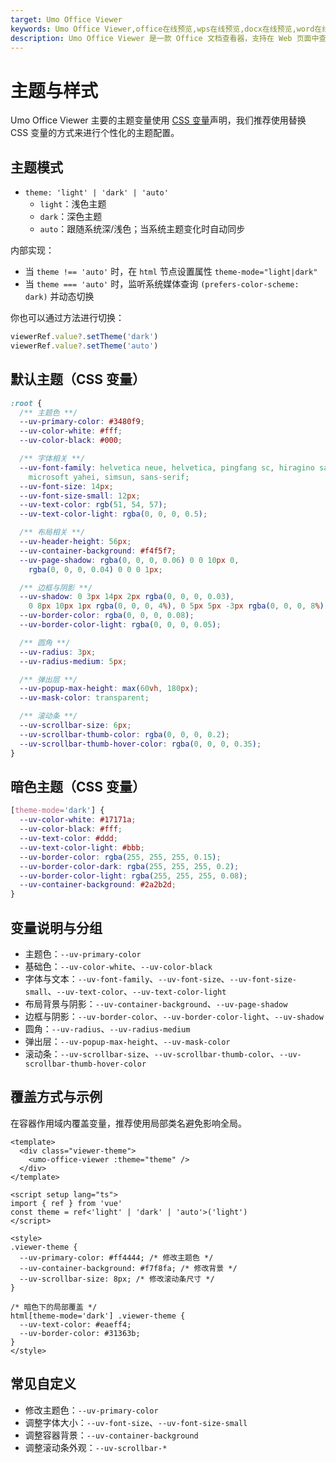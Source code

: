 ```yaml
---
target: Umo Office Viewer
keywords: Umo Office Viewer,office在线预览,wps在线预览,docx在线预览,word在线预览,pdf在线预览
description: Umo Office Viewer 是一款 Office 文档查看器，支持在 Web 页面中查看 40 余种主流的办公文档。
---
```


# 主题与样式

Umo Office Viewer 主要的主题变量使用 [CSS 变量](https://developer.mozilla.org/zh-CN/docs/Web/CSS/Using_CSS_custom_properties)声明，我们推荐使用替换 CSS 变量的方式来进行个性化的主题配置。

## 主题模式

- `theme: 'light' | 'dark' | 'auto'`
  - `light`：浅色主题
  - `dark`：深色主题
  - `auto`：跟随系统深/浅色；当系统主题变化时自动同步

内部实现：
- 当 `theme !== 'auto'` 时，在 `html` 节点设置属性 `theme-mode="light|dark"`
- 当 `theme === 'auto'` 时，监听系统媒体查询 `(prefers-color-scheme: dark)` 并动态切换

你也可以通过方法进行切换：

```ts
viewerRef.value?.setTheme('dark')
viewerRef.value?.setTheme('auto')
```

## 默认主题（CSS 变量）

```css
:root {
  /** 主题色 **/
  --uv-primary-color: #3480f9;
  --uv-color-white: #fff;
  --uv-color-black: #000;

  /** 字体相关 **/
  --uv-font-family: helvetica neue, helvetica, pingfang sc, hiragino sans gb,
    microsoft yahei, simsun, sans-serif;
  --uv-font-size: 14px;
  --uv-font-size-small: 12px;
  --uv-text-color: rgb(51, 54, 57);
  --uv-text-color-light: rgba(0, 0, 0, 0.5);

  /** 布局相关 **/
  --uv-header-height: 56px;
  --uv-container-background: #f4f5f7;
  --uv-page-shadow: rgba(0, 0, 0, 0.06) 0 0 10px 0,
    rgba(0, 0, 0, 0.04) 0 0 0 1px;

  /** 边框与阴影 **/
  --uv-shadow: 0 3px 14px 2px rgba(0, 0, 0, 0.03),
    0 8px 10px 1px rgba(0, 0, 0, 4%), 0 5px 5px -3px rgba(0, 0, 0, 8%);
  --uv-border-color: rgba(0, 0, 0, 0.08);
  --uv-border-color-light: rgba(0, 0, 0, 0.05);

  /** 圆角 **/
  --uv-radius: 3px;
  --uv-radius-medium: 5px;

  /** 弹出层 **/
  --uv-popup-max-height: max(60vh, 180px);
  --uv-mask-color: transparent;

  /** 滚动条 **/
  --uv-scrollbar-size: 6px;
  --uv-scrollbar-thumb-color: rgba(0, 0, 0, 0.2);
  --uv-scrollbar-thumb-hover-color: rgba(0, 0, 0, 0.35);
}
```

## 暗色主题（CSS 变量）

```css
[theme-mode='dark'] {
  --uv-color-white: #17171a;
  --uv-color-black: #fff;
  --uv-text-color: #ddd;
  --uv-text-color-light: #bbb;
  --uv-border-color: rgba(255, 255, 255, 0.15);
  --uv-border-color-dark: rgba(255, 255, 255, 0.2);
  --uv-border-color-light: rgba(255, 255, 255, 0.08);
  --uv-container-background: #2a2b2d;
}
```

## 变量说明与分组

- 主题色：`--uv-primary-color`
- 基础色：`--uv-color-white`、`--uv-color-black`
- 字体与文本：`--uv-font-family`、`--uv-font-size`、`--uv-font-size-small`、`--uv-text-color`、`--uv-text-color-light`
- 布局背景与阴影：`--uv-container-background`、`--uv-page-shadow`
- 边框与阴影：`--uv-border-color`、`--uv-border-color-light`、`--uv-shadow`
- 圆角：`--uv-radius`、`--uv-radius-medium`
- 弹出层：`--uv-popup-max-height`、`--uv-mask-color`
- 滚动条：`--uv-scrollbar-size`、`--uv-scrollbar-thumb-color`、`--uv-scrollbar-thumb-hover-color`

## 覆盖方式与示例

在容器作用域内覆盖变量，推荐使用局部类名避免影响全局。

```vue
<template>
  <div class="viewer-theme">
    <umo-office-viewer :theme="theme" />
  </div>
</template>

<script setup lang="ts">
import { ref } from 'vue'
const theme = ref<'light' | 'dark' | 'auto'>('light')
</script>

<style>
.viewer-theme {
  --uv-primary-color: #ff4444; /* 修改主题色 */
  --uv-container-background: #f7f8fa; /* 修改背景 */
  --uv-scrollbar-size: 8px; /* 修改滚动条尺寸 */
}

/* 暗色下的局部覆盖 */
html[theme-mode='dark'] .viewer-theme {
  --uv-text-color: #eaeff4;
  --uv-border-color: #31363b;
}
</style>
```

## 常见自定义

- 修改主题色：`--uv-primary-color`
- 调整字体大小：`--uv-font-size`、`--uv-font-size-small`
- 调整容器背景：`--uv-container-background`
- 调整滚动条外观：`--uv-scrollbar-*`
